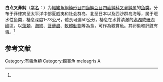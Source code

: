 {{Speciesbox
| name = 白点叉鼻鲀
| status = NE
| status_system = IUCN3.1
| image = Arothron meleagris by NPS 1.jpg
| genus = Arothron
| species = meleagris
| authority = (Anonymous, 1798)<ref name='id8827'>{{cite web| url =http://www.bioinfo.cn/db05/BjdwSpecies.php?action=view&id=8827| title =白点叉鼻鲀| work =《中国动物物种编目数据库》| publisher =中国科学院微生物研究所| author =中国科学院动物研究所| accessdate =2009-04-16| deadurl =yes| archiveurl =https://web.archive.org/web/20160305041950/http://www.bioinfo.cn/db05/BjdwSpecies.php?action=view&id=8827| archivedate =2016-03-05}}</ref>
| synonyms = *''Tetrodon meleagris, Anonymous, 1798''
*''Tetraodon meleagris, Anonymous, 1798''
*''Tetraodon lacrymatus, Quoy & Gaimard, 1824''
*''Arothron ophryas, Cope, 1871''
*''Tetrodon setosus, Smith, 1886''
}}

'''白点叉鼻鲀'''（[[学名|学名]]：{{lang|la|''Arothron meleagris''}}）为[[輻鰭魚綱|輻鰭魚綱]][[魨形目|魨形目]][[四齒魨亞目|四齒魨亞目]][[四齒鲀科|四齒鲀科]][[叉鼻鲀属|叉鼻鲀属]]的[[鱼类|鱼类]]。分布于菲律宾至太平洋中部夏威夷和社会群岛、北至日本以及西沙群岛海等，属于暖水性鱼类，棲息深度1-73公尺，體長可達50公分，棲息在水質清澈的[[潟湖|潟湖]]或[[珊瑚礁|珊瑚礁]]區，以[[藻類|藻類]]、[[海綿|海綿]]、[[苔蘚蟲|苔蘚蟲]]、[[軟體動物|軟體動物]]等為食，可作為觀賞魚。其卵巢和肝脏有毒。<ref name='id8827'/>

== 参考文献 ==
{{reflist}}

{{Wikispecies|Arothron meleagris}}
{{Taxonbar|from=Q1433296}}

[[Category:有毒魚類|Category:有毒魚類]]
[[Category:觀賞魚|Category:觀賞魚]]
[[Category:叉鼻鲀属|meleagris]]
[[Category:1798年描述的鱼类|A]]

{{鲀形目小作品}}